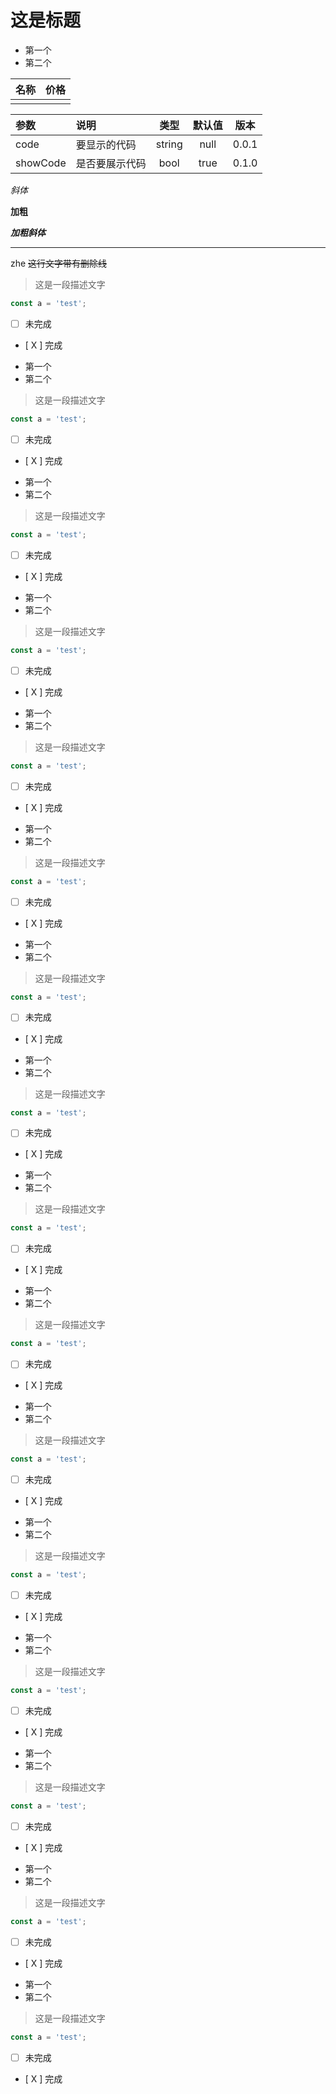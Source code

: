 # 这是标题

+ 第一个
+ 第二个

| 名称 | 价格 |
| ---- | ---- |
|      |      |


| 参数     | 说明           |  类型  | 默认值 | 版本  |  
| :------- | :------------- | :----: | :----: | :---: |  
| code     | 要显示的代码   | string |  null  | 0.0.1 |  
| showCode | 是否要展示代码 |  bool  |  true  | 0.1.0 |  

*斜体*

  **加粗**

  ***加粗斜体***

  ---
  zhe ~~这行文字带有删除线~~

> 这是一段描述文字

```js
const a = 'test';
```

- [ ] 未完成
- [ X ] 完成
+ 第一个
+ 第二个

> 这是一段描述文字

```js
const a = 'test';
```

- [ ] 未完成
- [ X ] 完成
+ 第一个
+ 第二个

> 这是一段描述文字

```js
const a = 'test';
```

- [ ] 未完成
- [ X ] 完成

+ 第一个
+ 第二个

> 这是一段描述文字

```js
const a = 'test';
```

- [ ] 未完成
- [ X ] 完成
+ 第一个
+ 第二个

> 这是一段描述文字

```js
const a = 'test';
```

- [ ] 未完成
- [ X ] 完成
+ 第一个
+ 第二个

> 这是一段描述文字

```js
const a = 'test';
```

- [ ] 未完成
- [ X ] 完成

+ 第一个
+ 第二个

> 这是一段描述文字

```js
const a = 'test';
```

- [ ] 未完成
- [ X ] 完成
+ 第一个
+ 第二个

> 这是一段描述文字

```js
const a = 'test';
```

- [ ] 未完成
- [ X ] 完成
+ 第一个
+ 第二个

> 这是一段描述文字

```js
const a = 'test';
```

- [ ] 未完成
- [ X ] 完成

+ 第一个
+ 第二个

> 这是一段描述文字

```js
const a = 'test';
```

- [ ] 未完成
- [ X ] 完成
+ 第一个
+ 第二个

> 这是一段描述文字

```js
const a = 'test';
```

- [ ] 未完成
- [ X ] 完成
+ 第一个
+ 第二个

> 这是一段描述文字

```js
const a = 'test';
```

- [ ] 未完成
- [ X ] 完成
+ 第一个
+ 第二个

> 这是一段描述文字

```js
const a = 'test';
```

- [ ] 未完成
- [ X ] 完成

+ 第一个
+ 第二个

> 这是一段描述文字

```js
const a = 'test';
```

- [ ] 未完成
- [ X ] 完成
+ 第一个
+ 第二个

> 这是一段描述文字

```js
const a = 'test';
```

- [ ] 未完成
- [ X ] 完成
+ 第一个
+ 第二个

> 这是一段描述文字

```js
const a = 'test';
```

- [ ] 未完成
- [ X ] 完成

